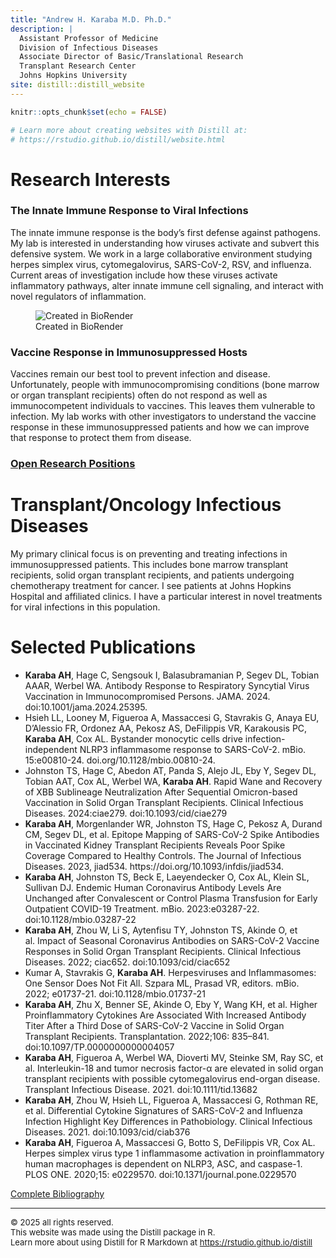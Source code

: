 ```yaml
---
title: "Andrew H. Karaba M.D. Ph.D."
description: |
  Assistant Professor of Medicine    
  Division of Infectious Diseases  
  Associate Director of Basic/Translational Research  
  Transplant Research Center   
  Johns Hopkins University
site: distill::distill_website
---
```


```r
knitr::opts_chunk$set(echo = FALSE)

# Learn more about creating websites with Distill at:
# https://rstudio.github.io/distill/website.html

```

# Research Interests  

### The Innate Immune Response to Viral Infections

The innate immune response is the body’s first defense against pathogens.  My lab is interested in understanding how viruses activate and subvert this defensive system.  We work in a large collaborative environment studying herpes simplex virus, cytomegalovirus, SARS-CoV-2, RSV, and influenza.  Current areas of investigation include how these viruses activate inflammatory pathways, alter innate immune cell signaling, and interact with novel regulators of inflammation.

 ![Created in BioRender](image/inflammasome.png)

### Vaccine Response in Immunosuppressed Hosts

Vaccines remain our best tool to prevent infection and disease.  Unfortunately, people with immunocompromising conditions (bone marrow or organ transplant recipients) often do not respond as well as immunocompetent individuals to vaccines.  This leaves them vulnerable to infection. My lab works with other investigators to understand the vaccine response in these immunosuppressed patients and how we can improve that response to protect them from disease.

### [**Open Research Positions**](mailto:jskinne8@jhmi.edu)
      
# Transplant/Oncology Infectious Diseases
  My primary clinical focus is on preventing and treating infections in immunosuppressed patients.  This includes bone marrow transplant recipients, solid organ transplant recipients, and patients undergoing chemotherapy treatment for cancer.  I see patients at Johns Hopkins Hospital and affiliated clinics.  I have a particular interest in novel treatments for viral infections in this population.
      
# Selected Publications
- **Karaba AH**, Hage C, Sengsouk I, Balasubramanian P, Segev DL, Tobian AAAR, Werbel WA. Antibody Response to Respiratory Syncytial Virus Vaccination in Immunocompromised Persons. JAMA. 2024. doi:10.1001/jama.2024.25395.
- Hsieh LL, Looney M, Figueroa A, Massaccesi G, Stavrakis G, Anaya EU, D’Alessio FR, Ordonez AA, Pekosz AS, DeFilippis VR, Karakousis PC, **Karaba AH**, Cox AL. Bystander monocytic cells drive infection-independent NLRP3 inflammasome response to SARS-CoV-2. mBio. 15:e00810-24. doi.org/10.1128/mbio.00810-24.
- Johnston TS, Hage C, Abedon AT, Panda S, Alejo JL, Eby Y, Segev DL, Tobian AAT, Cox AL, Werbel WA, **Karaba AH**. Rapid Wane and Recovery of XBB Sublineage Neutralization After Sequential Omicron-based Vaccination in Solid Organ Transplant Recipients. Clinical Infectious Diseases. 2024:ciae279. doi:10.1093/cid/ciae279
- **Karaba AH**, Morgenlander WR, Johnston TS, Hage C, Pekosz A, Durand CM, Segev DL, et al. Epitope Mapping of SARS-CoV-2 Spike Antibodies in Vaccinated Kidney Transplant Recipients Reveals Poor Spike Coverage Compared to Healthy Controls. The Journal of Infectious Diseases. 2023, jiad534. https://doi.org/10.1093/infdis/jiad534.
- **Karaba AH**, Johnston TS, Beck E, Laeyendecker O, Cox AL, Klein SL, Sullivan DJ. Endemic Human Coronavirus Antibody Levels Are Unchanged after Convalescent or Control Plasma Transfusion for Early Outpatient COVID-19 Treatment. mBio. 2023:e03287-22. doi:10.1128/mbio.03287-22
- **Karaba AH**, Zhou W, Li S, Aytenfisu TY, Johnston TS, Akinde O, et al. Impact of Seasonal Coronavirus Antibodies on SARS-CoV-2 Vaccine Responses in Solid Organ Transplant Recipients. Clinical Infectious Diseases. 2022; ciac652. doi:10.1093/cid/ciac652
- Kumar A, Stavrakis G, **Karaba AH**. Herpesviruses and Inflammasomes: One Sensor Does Not Fit All. Szpara ML, Prasad VR, editors. mBio. 2022; e01737-21. doi:10.1128/mbio.01737-21
- **Karaba AH**, Zhu X, Benner SE, Akinde O, Eby Y, Wang KH, et al. Higher Proinflammatory Cytokines Are Associated With Increased Antibody Titer After a Third Dose of SARS-CoV-2 Vaccine in Solid Organ Transplant Recipients. Transplantation. 2022;106: 835–841. doi:10.1097/TP.0000000000004057
- **Karaba AH**, Figueroa A, Werbel WA, Dioverti MV, Steinke SM, Ray SC, et al. Interleukin-18 and tumor necrosis factor-α are elevated in solid organ transplant recipients with possible cytomegalovirus end-organ disease. Transplant Infectious Disease. 2021. doi:10.1111/tid.13682
- **Karaba AH**, Zhou W, Hsieh LL, Figueroa A, Massaccesi G, Rothman RE, et al. Differential Cytokine Signatures of SARS-CoV-2 and Influenza Infection Highlight Key Differences in Pathobiology. Clinical Infectious Diseases. 2021. doi:10.1093/cid/ciab376
- **Karaba AH**, Figueroa A, Massaccesi G, Botto S, DeFilippis VR, Cox AL. Herpes simplex virus type 1 inflammasome activation in proinflammatory human macrophages is dependent on NLRP3, ASC, and caspase-1. PLOS ONE. 2020;15: e0229570. doi:10.1371/journal.pone.0229570

[Complete Bibliography](https://www.ncbi.nlm.nih.gov/myncbi/andrew.karaba.1/bibliography/public/)

-----------------------------------------------
<font size="2"> © 2025 all rights reserved.<br>
This website was made using the Distill package in R.<br>
Learn more about using Distill for R Markdown at <https://rstudio.github.io/distill></font>

